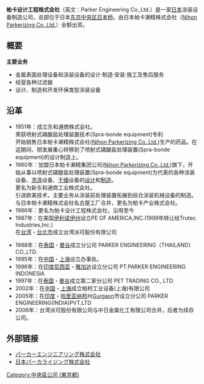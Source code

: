 {{Infobox_Company |
  company_name   = 帕卡设计工程株式会社 |
  company_logo   = [[File:Parker_Engineering_Logo.JPG|120px]]  |
  company_type   = 股份有限公司 |
  company_slogan = |
  foundation     = 1951年于[[日本|日本]] |
  location       = [[日本|日本]][[東京都|東京都]][[中央区_(東京)|中央区]][[日本桥|日本桥]]二丁目16番9号|
  key_people     = [[浮田_二郎丸|浮田 二郎丸]]，最高執行长官|
  industry       = [[涂装设备制造业|涂装设备制造业]] |
  num_employees  =  |
  products       = [[前处理设备|前处理设备]]、[[电泳设备|电泳设备]]、[[烘干炉|烘干炉]]、[[各种过滤器|各种过滤器]] |
  revenue        = |
  homepage       = http://www.parker-eng.co.jp
}}

'''帕卡设计工程株式会社'''（英文：Parker Engineering Co.,Ltd.）是一家[[日本|日本]]涂装设备制造公司，总部位于日本[[东京|东京]][[中央區_(東京都)|中央区]][[日本橋_(東京)|日本桥]]。由日本帕卡濑精株式会社（[[Nihon_Parkerizing_Co.,Ltd.|Nihon Parkerizing Co.,Ltd.]]）全额出资。
== 概要 ==
'''主要业务'''
* 金属表面处理设备和涂装设备的设计·制造·安装·施工及售后服务
* 经营各种过滤器
* 设计、制造和开发环保类型涂装设备

== 沿革 ==
* 1951年：成立东和通商株式会社。<br />荣获喷射式磷酸盐处理装置技术(Spra-bonde equipment)专利<br />开始销售日本帕卡濑精株式会社([[Nihon_Parkerizing_Co.,Ltd.|Nihon Parkerizing Co.,Ltd.]])生产的药品。在这期间、把发展重心转移到了喷射式磷酸盐处理装置(Spra-bonde equipment)的设计制造上。
* 1960年：加盟日本帕卡濑精集团公司([[Nihon_Parkerizing_Co.,Ltd.|Nihon Parkerizing Co.,Ltd.]])旗下，开始从事以喷射式磷酸盐处理装置(Spra-bonde equipment)为代表的各种涂装设备、[[洗涤|洗涤]]设备、[[干燥|干燥]]设备的[[设计|设计]]和[[制造|制造]]。<br />更名为新东和通商工业株式会社。<br />引进欧美技术，主要业务从涂装前处理装置拓展到综合涂装机械设备的制造。<br />与日本帕卡濑精株式会社名古屋工厂合并，更名为帕卡产业株式会社。
* 1986年：更名为帕卡设计工程株式会社，沿用至今
* 1987年：在美国[[伊利诺伊州|伊利诺伊州]]设立PE OF AMERICA,INC.(1999年转让给Trutec Industries,Inc.)<br />在[[台湾|台湾]]・[[台北市|台北市]]成立台湾派可股份有限公司
 
* 1988年：在[[泰国|泰国]]・[[曼谷|曼谷]]成立分公司 PARKER ENGINEERING（THAILAND）CO.,LTD.
* 1995年：在[[中国|中国]]・[[上海|上海]]设立办事处。
* 1996年：在[[印度尼西亚|印度尼西亚]]・[[雅加达|雅加达]]设立分公司 PT.PARKER ENGINEERING INDONESIA
* 1997年：在[[泰国|泰国]]・[[曼谷|曼谷]]成立第二家分公司 PET TRADING CO., LTD.
* 2002年：在[[中国|中国]]・[[上海|上海]]成立帕柯工业设备(上海)有限公司
* 2005年：在[[印度|印度]]・[[哈里亚纳邦|哈里亚纳邦]]州[[Gurgaon|Gurgaon]]市设立分公司 PARKER ENGINEERING(INDIA)PVT.LTD
* 2006年：台湾派可股份有限公司与中日金属化工有限公司合并，后者为续存公司。



== 外部链接 ==
* [http://www.parker-eng.co.jp/ パーカーエンジニアリング株式会社] {{Wayback|url=http://www.parker-eng.co.jp/ |date=20200811094702 }}
* [http://www.parker.co.jp/ 日本パーカライジング株式会社] {{Wayback|url=http://www.parker.co.jp/ |date=20210206142758 }}


{{DEFAULTSORT:Parker Engineering}}
[[Category:中央區公司_(東京都)|Category:中央區公司 (東京都)]]